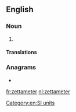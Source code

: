 {{also|zetta-meter}}
==English==

===Noun===
{{en-noun}}

# {{alternative spelling of|zettametre|from=US|lang=en}}

====Translations====
{{trans-see|zettametre}}

===Anagrams===
* {{l|en|zettametre}}

[[Category:en:SI units]]

[[fr:zettameter]]
[[nl:zettameter]]